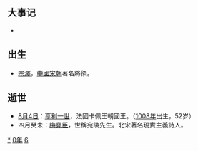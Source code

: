 {{yearTOC|1060|契丹'''[[清宁|清宁]]六年'''；北宋'''[[嘉祐|嘉祐]]五年'''；西夏'''[[奲都|奲都]]四年'''；大理'''[[政安|政安]]八年'''；越南'''[[彰聖嘉慶|彰聖嘉慶]]二年'''；日本'''[[康平_(日本)|康平]]三年'''}}
== 大事记 ==
*

== 出生 ==
* [[宗澤|宗澤]]，[[中國|中國]][[宋朝|宋朝]]著名將領。

== 逝世 ==
{{Wikisource year mention}}
*[[8月4日|8月4日]]︰[[亨利一世_(法蘭西)|亨利一世]]，法國卡佩王朝國王。（[[1008年|1008年]]出生，52岁）
*四月癸未︰[[梅堯臣|梅堯臣]]，世稱宛陵先生。北宋著名現實主義詩人。

[[Category:1060年|*]]
[[Category:1060年代|0年]]
[[Category:11世纪各年|6]]